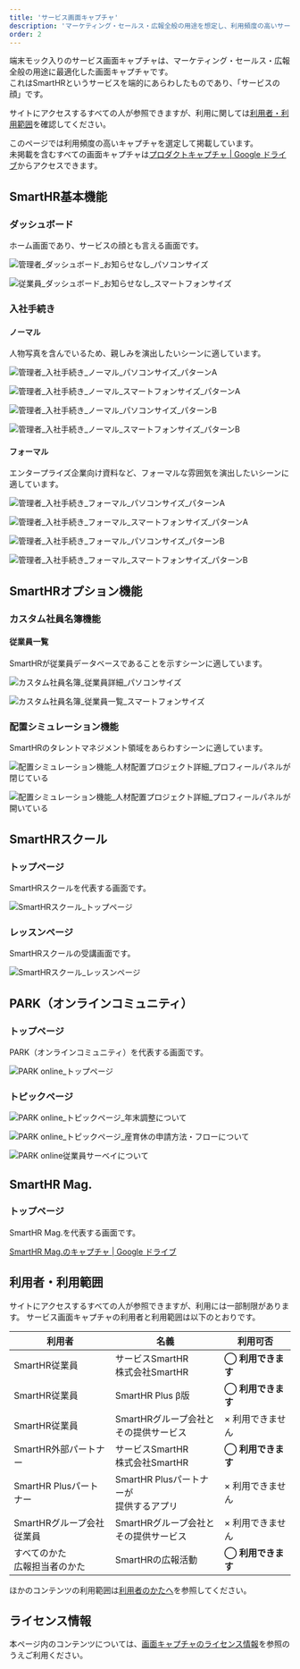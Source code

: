 ```yaml
---
title: 'サービス画面キャプチャ'
description: 'マーケティング・セールス・広報全般の用途を想定し、利用頻度の高いサービス画面のキャプチャを選定して掲載しています。'
order: 2
---
```



端末モック入りのサービス画面キャプチャは、マーケティング・セールス・広報全般の用途に最適化した画面キャプチャです。  
これはSmartHRというサービスを端的にあらわしたものであり、「サービスの顔」です。  

サイトにアクセスするすべての人が参照できますが、利用に関しては[利用者・利用範囲](#h2-5)を確認してください。

このページでは利用頻度の高いキャプチャを選定して掲載しています。  
未掲載を含むすべての画面キャプチャは<a href="https://drive.google.com/drive/folders/1PT1gK4rrz8DufFkFc2r3Z_xpp03YxHwC" target="_blank">プロダクトキャプチャ | Google ドライブ</a>からアクセスできます。




## SmartHR基本機能

### ダッシュボード

ホーム画面であり、サービスの顔とも言える画面です。

<Grid autoRepeat="auto-fill" size="250px">

  <CaptureImageWithDesc description="パソコンサイズ">

  ![管理者_ダッシュボード_お知らせなし_パソコンサイズ](./images/service_capture/管理者_ダッシュボード_お知らせなし_パソコンサイズ.png)

  </CaptureImageWithDesc>

  <CaptureImageWithDesc description="スマートフォンサイズ">

  ![従業員_ダッシュボード_お知らせなし_スマートフォンサイズ](./images/service_capture/従業員_ダッシュボード_お知らせなし_スマートフォンサイズ.png)

  </CaptureImageWithDesc>

</Grid>


### 入社手続き

#### ノーマル

人物写真を含んでいるため、親しみを演出したいシーンに適しています。

<Grid autoRepeat="auto-fill" size="250px">

  <CaptureImageWithDesc description="パソコンサイズ　パターンA">

  ![管理者_入社手続き_ノーマル_パソコンサイズ_パターンA](./images/service_capture/管理者_入社手続き_ノーマル_パソコンサイズ_パターンA.png)

  </CaptureImageWithDesc>

  <CaptureImageWithDesc description="スマートフォンサイズ　パターンA">

  ![管理者_入社手続き_ノーマル_スマートフォンサイズ_パターンA](./images/service_capture/管理者_入社手続き_ノーマル_スマートフォンサイズ_パターンA.png)

  </CaptureImageWithDesc>

  <CaptureImageWithDesc description="パソコンサイズ　パターンB">

  ![管理者_入社手続き_ノーマル_パソコンサイズ_パターンB](./images/service_capture/管理者_入社手続き_ノーマル_パソコンサイズ_パターンB.png)

  </CaptureImageWithDesc>

  <CaptureImageWithDesc description="スマートフォンサイズ　パターンB">

  ![管理者_入社手続き_ノーマル_スマートフォンサイズ_パターンB](./images/service_capture/管理者_入社手続き_ノーマル_スマートフォンサイズ_パターンB.png)

  </CaptureImageWithDesc>

</Grid>


#### フォーマル

エンタープライズ企業向け資料など、フォーマルな雰囲気を演出したいシーンに適しています。

<Grid autoRepeat="auto-fill" size="250px">

  <CaptureImageWithDesc description="パソコンサイズ　パターンA">

  ![管理者_入社手続き_フォーマル_パソコンサイズ_パターンA](./images/service_capture/管理者_入社手続き_フォーマル_パソコンサイズ_パターンA.png)

  </CaptureImageWithDesc>

  <CaptureImageWithDesc description="スマートフォンサイズ　パターンA">

  ![管理者_入社手続き_フォーマル_スマートフォンサイズ_パターンA](./images/service_capture/管理者_入社手続き_フォーマル_スマートフォンサイズ_パターンA.png)

  </CaptureImageWithDesc>

  <CaptureImageWithDesc description="パソコンサイズ　パターンB">

  ![管理者_入社手続き_フォーマル_パソコンサイズ_パターンB](./images/service_capture/管理者_入社手続き_フォーマル_パソコンサイズ_パターンB.png)

  </CaptureImageWithDesc>

  <CaptureImageWithDesc description="スマートフォンサイズ　パターンB">

  ![管理者_入社手続き_フォーマル_スマートフォンサイズ_パターンB](./images/service_capture/管理者_入社手続き_フォーマル_スマートフォンサイズ_パターンB.png)

  </CaptureImageWithDesc>

</Grid>


## SmartHRオプション機能

### カスタム社員名簿機能

#### 従業員一覧

SmartHRが従業員データベースであることを示すシーンに適しています。

<Grid autoRepeat="auto-fill" size="250px">

  <CaptureImageWithDesc description="パソコンサイズ">

  ![カスタム社員名簿_従業員詳細_パソコンサイズ](./images/service_capture/カスタム社員名簿_従業員詳細.png)

  </CaptureImageWithDesc>

  <CaptureImageWithDesc description="スマートフォンサイズ">

  ![カスタム社員名簿_従業員一覧_スマートフォンサイズ](./images/service_capture/カスタム社員名簿_従業員一覧_スマートフォンサイズ.png)

  </CaptureImageWithDesc>

</Grid>


### 配置シミュレーション機能

SmartHRのタレントマネジメント領域をあらわすシーンに適しています。

<Grid autoRepeat="auto-fill" size="250px">

  <CaptureImageWithDesc description="プロフィールパネルが閉じている">

  ![配置シミュレーション機能_人材配置プロジェクト詳細_プロフィールパネルが閉じている](./images/service_capture/配置シミュレーション機能_人材配置プロジェクト詳細_プロフィールパネルが閉じている.png)

  </CaptureImageWithDesc>

  <CaptureImageWithDesc description="プロフィールパネルが開いている">

  ![配置シミュレーション機能_人材配置プロジェクト詳細_プロフィールパネルが開いている](./images/service_capture/配置シミュレーション機能_人材配置プロジェクト詳細_プロフィールパネルが開いている.png)

  </CaptureImageWithDesc>

</Grid>


## SmartHRスクール

### トップページ

SmartHRスクールを代表する画面です。

<Grid autoRepeat="auto-fill" size="250px">

  <CaptureImageWithDesc>

  ![SmartHRスクール_トップページ](./images/service_capture/SmartHRスクール_トップページ.png)

  </CaptureImageWithDesc>

</Grid>

### レッスンページ

SmartHRスクールの受講画面です。

<Grid autoRepeat="auto-fill" size="250px">

  <CaptureImageWithDesc>

  ![SmartHRスクール_レッスンページ](./images/service_capture/SmartHRスクール_レッスンページ.png)

  </CaptureImageWithDesc>

</Grid>



## PARK（オンラインコミュニティ）

### トップページ

PARK（オンラインコミュニティ）を代表する画面です。

<Grid autoRepeat="auto-fill" size="250px">

  <CaptureImageWithDesc>

  ![PARK online_トップページ](./images/service_capture/PARK-online-community_トップページ.png)

  </CaptureImageWithDesc>

</Grid>



### トピックページ

<Grid autoRepeat="auto-fill" size="250px">

  <CaptureImageWithDesc description="年末調整について">

  ![PARK online_トピックページ_年末調整について](./images/service_capture/PARK-online-community_トピックページ「年末調整について」.png)

  </CaptureImageWithDesc>

  <CaptureImageWithDesc description="産育休の申請方法・フローについて">

  ![PARK online_トピックページ_産育休の申請方法・フローについて](./images/service_capture/PARK-online-community_トピックページ「産育休の申請方法・フローについて」.png)

  </CaptureImageWithDesc>

  <CaptureImageWithDesc description="従業員サーベイについて">

  ![PARK online従業員サーベイについて](./images/service_capture/PARK-online-community_トピックページ「従業員サーベイについて」.png)

  </CaptureImageWithDesc>

</Grid>


## SmartHR Mag.
### トップページ

SmartHR Mag.を代表する画面です。

<a href="https://drive.google.com/drive/u/1/folders/16v9NMGRSYBzPS0mSMYhlo2Wmqv6gA9FF" target="_blank">SmartHR Mag.のキャプチャ | Google ドライブ</a>


## 利用者・利用範囲

サイトにアクセスするすべての人が参照できますが、利用には一部制限があります。
サービス画面キャプチャの利用者と利用範囲は以下のとおりです。

<TableWrapper>
  <table>
    <thead>
      <tr>
        <th>利用者</th>
        <th>名義</th>
        <th>利用可否</th>
      </tr>
    </thead>
    <tbody>
      <tr>
        <td>SmartHR従業員</td>
        <td>サービスSmartHR<br/>株式会社SmartHR</td>
        <td><strong>◯ 利用できます</strong></td>
      </tr>
      <tr>
        <td>SmartHR従業員</td>
        <td>SmartHR Plus β版</td>
        <td><strong>◯ 利用できます</strong></td>
      </tr>
      <tr>
        <td>SmartHR従業員</td>
        <td>SmartHRグループ会社と<br/>その提供サービス</td>
        <td>× 利用できません</td>
      </tr>
      <tr>
        <td>SmartHR外部パートナー</td>
        <td>サービスSmartHR<br/>株式会社SmartHR</td>
        <td><strong>◯ 利用できます</strong></td>
      </tr>
      <tr>
        <td>SmartHR Plusパートナー</td>
        <td>SmartHR Plusパートナーが<br/>提供するアプリ</td>
        <td>× 利用できません</td>
      </tr>
      <tr>
        <td>SmartHRグループ会社<br/>従業員</td>
        <td>SmartHRグループ会社と<br/>その提供サービス</td>
        <td>× 利用できません</td>
      </tr>
      <tr>
        <td>すべてのかた<br/>広報担当者のかた</td>
        <td>SmartHRの広報活動</td>
        <td><strong>◯ 利用できます</strong></td>
      </tr>
    </tbody>
  </table>
</TableWrapper>

ほかのコンテンツの利用範囲は[利用者のかたへ](/introduction/user/)を参照してください。


## ライセンス情報
本ページ内のコンテンツについては、[画面キャプチャのライセンス情報](/communication/capture/#h2-2)を参照のうえご利用ください。

